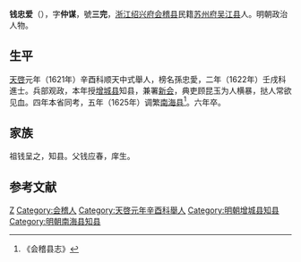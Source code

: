'''钱忠爱'''（{{bd|？||1626年||}}），字'''仲谋'''，號'''三完'''，[[浙江|浙江]][[绍兴府|绍兴府]][[会稽县|会稽县]]民籍[[苏州府|苏州府]][[吴江县|吴江县]]人。明朝政治人物。

==生平==
[[天啓|天啓]]元年（1621年）辛酉科顺天中式舉人，榜名孫忠愛，二年（1622年）壬戌科進士。兵部观政，本年授[[增城县|增城县]]知县，兼署[[新会|新会]]，典吏顾昆玉为人横暴，挞人常欲见血。四年本省同考，五年（1625年）调繁[[南海县|南海县]]<ref>《会稽县志》</ref>。六年卒。

== 家族 ==
祖钱呈之，知县。父钱应春，庠生。

==参考文献==
{{reflist}}

{{天啓二年壬戌科殿試金榜}}

{{Authority control}}

{{DEFAULTSORT:}}
[[Category:钱姓|Z]]
[[Category:会稽人|Category:会稽人]]
[[Category:天啓元年辛酉科舉人|Category:天啓元年辛酉科舉人]]
[[Category:明朝增城县知县|Category:明朝增城县知县]]
[[Category:明朝南海县知县|Category:明朝南海县知县]]


{{明朝官员小作品}}